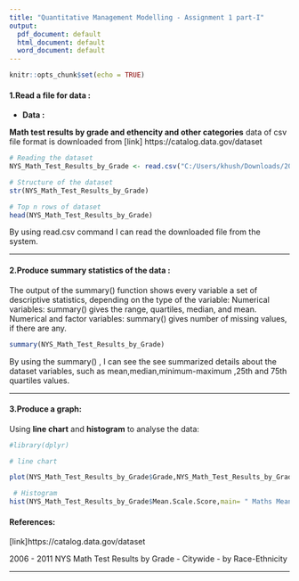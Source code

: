 ```yaml
---
title: "Quantitative Management Modelling - Assignment 1 part-I"
output:
  pdf_document: default
  html_document: default
  word_document: default
---
```


```r
knitr::opts_chunk$set(echo = TRUE)
```

#### **1.Read a file for data :**


 + **Data :**


**Math test results by grade and ethencity and other categories** data of csv file format is downloaded from [link] https://catalog.data.gov/dataset


```r
# Reading the dataset
NYS_Math_Test_Results_by_Grade <- read.csv("C:/Users/khush/Downloads/2006_-_2011_NYS_Math_Test_Results_by_Grade_-_Citywide_-_by_Race-Ethnicity.csv")

# Structure of the dataset
str(NYS_Math_Test_Results_by_Grade)

# Top n rows of dataset
head(NYS_Math_Test_Results_by_Grade)
```
By using read.csv command I can read the downloaded file from the system.

--------------------------------------------------------------------------------


#### **2.Produce summary statistics of the data :**

The output of the summary() function shows every variable a set of descriptive statistics, depending on the type of the variable: Numerical variables: summary() gives the range, quartiles, median, and mean. Numerical and factor variables: summary() gives number of missing values, if there are any.
```r
summary(NYS_Math_Test_Results_by_Grade)
```
By using the summary() , I can see the see summarized details about the dataset variables, such as  mean,median,minimum-maximum ,25th and 75th quartiles values.

--------------------------------------------------------------------------------



#### **3.Produce a graph:** 


Using **line chart** and **histogram** to analyse the data:


```r
#library(dplyr)

# line chart

plot(NYS_Math_Test_Results_by_Grade$Grade,NYS_Math_Test_Results_by_Grade$Mean.Scale.Score, type="o", col="grey",main="Maths Test Results By Grade", col.main="navy blue",xlab = "Grades",ylab = "Mean Score")

 # Histogram
hist(NYS_Math_Test_Results_by_Grade$Mean.Scale.Score,main= " Maths Mean Score Based on Frequency",col.main="navy blue",xlab = "Mean Scores",ylab="Frequency")

```



#### References:

[link]https://catalog.data.gov/dataset

2006 - 2011 NYS Math Test Results by Grade - Citywide - by Race-Ethnicity


--------------------------------------------------------------------------------




